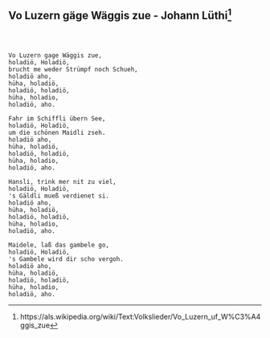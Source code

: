 ## Vo Luzern gäge Wäggis zue - Johann Lüthi[^9] {#volsklieder-vo-luzern}

[^9]: https://als.wikipedia.org/wiki/Text:Volkslieder/Vo_Luzern_uf_W%C3%A4ggis_zue

```



Vo Luzern gage Wäggis zue,
holadiö, Holadiö,
brucht me weder Strümpf noch Schueh,
holadiö aho,
hüha, holadiö,
holadiö, holadiö,
hüha, holadio,
holadiö, aho.

Fahr im Schiffli übern See,
holadiö, Holadiö,
um die schönen Maidli zseh.
holadiö aho,
hüha, holadiö,
holadiö, holadiö,
hüha, holadio,
holadiö, aho.

Hansli, trink mer nit zu viel,
holadiö, Holadiö,
's Gäldli mueß verdienet si.
holadiö aho,
hüha, holadiö,
holadiö, holadiö,
hüha, holadio,
holadiö, aho.

Maidele, laß das gambele go,
holadiö, Holadiö,
's Gambele wird dir scho vergoh.
holadiö aho,
hüha, holadiö,
holadiö, holadiö,
hüha, holadio,
holadiö, aho. 
```
